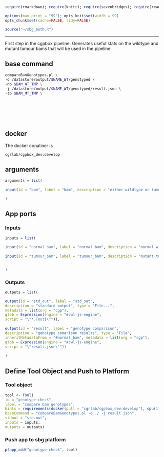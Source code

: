 ```r
require(rmarkdown); require(knitr); require(sevenbridges); require(readr)

options(max.print = "99"); opts_knit$set(width = 99)
opts_chunk$set(cache=FALSE, tidy=FALSE)

source("~/sbg_auth.R")

```

<hr>

First step in the cgpbox pipeline.  Generates useful stats on the wildtype and mutant tumour bams that will be used in the pipeline.

## base command

```sh

compareBamGenotypes.pl \
-o /datastore/output/$NAME_WT/genotyped \
-nb $BAM_WT_TMP \
-j /datastore/output/$NAME_WT/genotyped/result.json \
-tb $BAM_MT_TMP \

```

<br><br><br><br>

## docker 

The docker conatiner is

``` cgrlab/cgpbox_dev:develop ```

## arguments

```r
arguments = list(
  
input(id = "bam", label = "bam", description = "either wildtype or tumour bam", type = "File", prefix = "-i")

)

```
## App ports {.tabset .tabset-fade .tabset-tabs}

### Inputs

```r
inputs = list(
  
input(id = "normal_bam", label = "normal_bam", description = "normal wildtype bam", type = "File", prefix = "-nb"),
  
input(id = "tumour_bam", label = "tumour_bam", description = "mutant tumour bam", type = "File", prefix = "-tb")
  

)

```

### Outputs

```r

outputs = list(

output(id = "std_out", label = "std_out", 
description = "standard output", type = "File...",
metadata = list(org = "cgp"),
glob = Expression(engine = "#cwl-js-engine",
script = "\"*.{out}\"")),
  
output(id = "result", label = "genotype comparison", 
description = "genotype comarison results", type = "File",
inheritMetadataFrom = "#normal_bam", metadata = list(org = "cgp"),
glob = Expression(engine = "#cwl-js-engine",
script = "\"result.json\""))
  
)


```

## Define Tool Object and Push to Platform {.tabset .tabset-fade .tabset-tabs}
  
### Tool object

```r

tool <- Tool(
id = "genotype-check", 
label = "compare bam genotypes",
hints = requirements(docker(pull = "cgrlab/cgpbox_dev:develop"), cpu(1), mem(1000)),
baseCommand = "compareBamGenotypes.pl -o ./ -j result.json",
stdout = "std.out",
inputs = inputs,
outputs = outputs)


```

### Push app to sbg platform

```r

p$app_add("genotype-check", tool)


```

